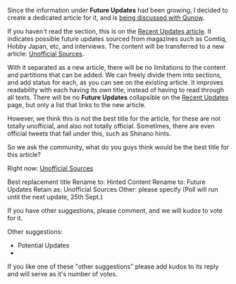 Since the information under '''Future Updates''' had been growing, I decided to create a dedicated article for it, and is [[Thread:331332|being discussed with Qunow]].

If you haven't read the section, this is on the [[Recent_Updates#Future_Updates|Recent Updates article]]. It indicates possible future updates sourced from magazines such as Comtiq, Hobby Japan, etc, and interviews. The content will be transferred to a new article: [[Unofficial Sources]].

With it separated as a new article, there will be no limitations to the content and partitions that can be added. We can freely divide them into sections, and add status for each, as you can see on the existing article. It improves readability with each having its own title, instead of having to read through all texts. There will be no '''Future Updates''' collapsible on the [[Recent Updates]] page, but only a list that links to the new article.

However, we think this is not the best title for the article, for these are not totally unofficial, and also not totally official. Sometimes, there are even official tweets that fall under this, such as Shinano hints.

So we ask the community, what do you guys think would be the best title for this article?

Right now: [[Unofficial Sources]]

<poll>
Best replacement title
Rename to: Hinted Content
Rename to: Future Updates
Retain as: Unofficial Sources
Other: please specify
</poll>
(Poll will run until the next update, 25th Sept.)

If you have other suggestions, please comment, and we will kudos to vote for it.

Other suggestions:
* Potential Updates
* 

If you like one of these "other suggestions" please add kudos to its reply and will serve as it's number of votes. <ac_metadata title="[New Article] Unofficial Sources" notify_everyone="1442199672" related_topics="Unofficial Sources|Recent Updates"> </ac_metadata>